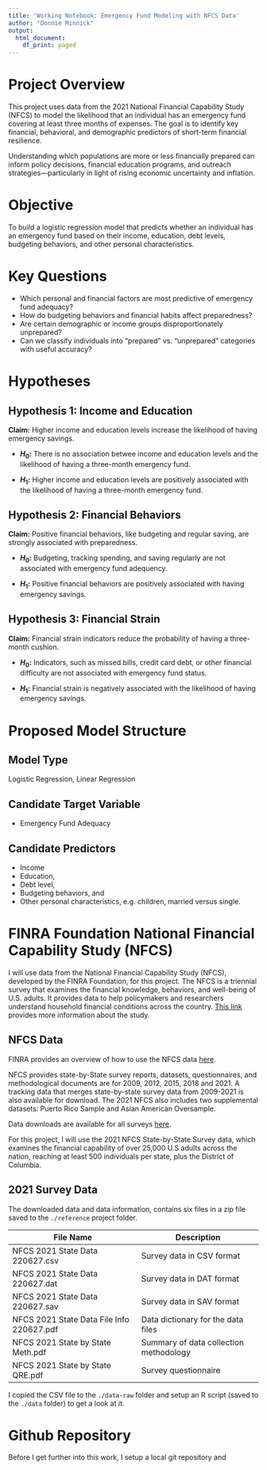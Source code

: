 ```yaml
---
title: 'Working Notebook: Emergency Fund Modeling with NFCS Data'
author: "Donnie Minnick"
output:
  html_document:
    df_print: paged
---
```


# Project Overview

This project uses data from the 2021 National Financial Capability Study (NFCS) to model the likelihood that an individual has an emergency fund covering at least three months of expenses. The goal is to identify key financial, behavioral, and demographic predictors of short-term financial resilience.

Understanding which populations are more or less financially prepared can inform policy decisions, financial education programs, and outreach strategies—particularly in light of rising economic uncertainty and inflation.

# Objective

To build a logistic regression model that predicts whether an individual has an emergency fund based on their income, education, debt levels, budgeting behaviors, and other personal characteristics.

# Key Questions

- Which personal and financial factors are most predictive of emergency fund adequacy?
- How do budgeting behaviors and financial habits affect preparedness?
- Are certain demographic or income groups disproportionately unprepared?
- Can we classify individuals into "prepared" vs. "unprepared" categories with useful accuracy?

# Hypotheses

## Hypothesis 1: Income and Education

**Claim:** Higher income and education levels increase the likelihood of having emergency savings.

* **$H_0$:** There is no association betwee income and education levels and the likelihood of having a three-month emergency fund.

* **$H_1$:** Higher income and education levels are positively associated with the likelihood of having a three-month emergency fund.

## Hypothesis 2: Financial Behaviors

**Claim:** Positive financial behaviors, like budgeting and regular saving, are strongly associated with preparedness.

* **$H_0$:** Budgeting, tracking spending, and saving regularly are not associated with emergency fund adequency.

* **$H_1$:** Positive financial behaviors are positively associated with having emergency savings.

## Hypothesis 3: Financial Strain

**Claim:** Financial strain indicators reduce the probability of having a three-month cushion.

* **$H_0$:** Indicators, such as missed bills, credit card debt, or other financial difficulty are not associated with emergency fund status.

* **$H_1$:** Financial strain is negatively associated with the likelihood of having emergency savings.

# Proposed Model Structure

## Model Type

Logistic Regression, Linear Regression

## Candidate Target Variable

- Emergency Fund Adequacy

## Candidate Predictors

- Income
- Education, 
- Debt level, 
- Budgeting behaviors, and 
- Other personal characteristics, e.g. children, married versus single.

# FINRA Foundation National Financial Capability Study (NFCS)

I will use data from the National Financial Capability Study (NFCS), developed by the FINRA Foundation, for this project.  The NFCS is a triennial survey that examines the financial knowledge, behaviors, and well-being of U.S. adults. It provides data to help policymakers and researchers understand household financial conditions across the country.  [This link](https://www.finrafoundation.org/gauging-state-financial-capability-us) provides more information about the study.

## NFCS Data

FINRA provides an overview of how to use the NFCS data [here](https://www.finrafoundation.org/using-nfcs-data).

NFCS provides state-by-State survey reports, datasets, questionnaires, and methodological documents are for 2009, 2012, 2015, 2018 and 2021. A tracking data that merges state-by-state survey data from 2009-2021 is also available for download. The 2021 NFCS also includes two supplemental datasets: Puerto Rico Sample and Asian American Oversample.

Data downloads are available for all surveys [here](https://www.finrafoundation.org/data-and-downloads).

For this project, I will use the 2021 NFCS State-by-State Survey data, which examines the financial capability of over 25,000 U.S adults across the nation, reaching at least 500 individuals per state, plus the District of Columbia.

## 2021 Survey Data

The downloaded data and data information, contains six files in a zip file saved to the `./reference` project folder.

| File Name                                 | Description                            |
| ----------------------------------------- | -------------------------------------- |
| NFCS 2021 State Data 220627.csv           | Survey data in CSV format              |
| NFCS 2021 State Data 220627.dat           | Survey data in DAT format              |
| NFCS 2021 State Data 220627.sav           | Survey data in SAV format              |
| NFCS 2021 State Data File Info 220627.pdf | Data dictionary for the data files     |
| NFCS 2021 State by State Meth.pdf         | Summary of data collection methodology |
| NFCS 2021 State by State QRE.pdf          | Survey questionnaire                   |

I copied the CSV file to the `./data-raw` folder and setup an R script (saved to the `./data` folder) to get a look at it.

# Github Repository

Before I get further into this work, I setup a local git repository and 



